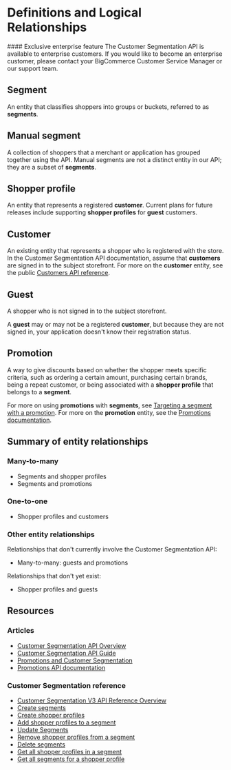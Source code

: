 # Definitions and Logical Relationships

<Callout type="info">
  #### Exclusive enterprise feature
  The Customer Segmentation API is available to enterprise customers. If you would like to become an enterprise customer, please contact your BigCommerce Customer Service Manager or our support team.
</Callout>

## Segment
An entity that classifies shoppers into groups or buckets, referred to as **segments**.

## Manual segment
A collection of shoppers that a merchant or application has grouped together using the API. Manual segments are not a distinct entity in our API; they are a subset of **segments**. 

## Shopper profile
An entity that represents a registered **customer**. Current plans for future releases include supporting **shopper profiles** for **guest** customers.

## Customer
An existing entity that represents a shopper who is registered with the store. In the Customer Segmentation API documentation, assume that **customers** are signed in to the subject storefront. For more on the **customer** entity, see the public [Customers API reference](/docs/rest-management/customers). 

## Guest
A shopper who is not signed in to the subject storefront. 

A **guest** may or may not be a registered **customer**, but because they are not signed in, your application doesn't know their registration status.

## Promotion
A way to give discounts based on whether the shopper meets specific criteria, such as ordering a certain amount, purchasing certain brands, being a repeat customer, or being associated with a **shopper profile** that belongs to a **segment**. 

For more on using **promotions** with **segments**, see [Targeting a segment with a promotion](/docs/store-operations/customer-segmentation/user-guide#targeting-a-segment-with-a-promotion). For more on the **promotion** entity, see the [Promotions documentation](/docs/store-operations/promotions).

## Summary of entity relationships

### Many-to-many

* Segments and shopper profiles
* Segments and promotions

### One-to-one

* Shopper profiles and customers

### Other entity relationships

Relationships that don't currently involve the Customer Segmentation API:
* Many-to-many: guests and promotions

Relationships that don't yet exist:
* Shopper profiles and guests

## Resources

### Articles
* [Customer Segmentation API Overview](/docs/store-operations/customer-segmentation)
* [Customer Segmentation API Guide](/docs/store-operations/customer-segmentation/user-guide)
* [Promotions and Customer Segmentation](/docs/store-operations/customer-segmentation/promotions-api)
* [Promotions API documentation](/docs/store-operations/promotions)

### Customer Segmentation reference
* [Customer Segmentation V3 API Reference Overview](/docs/rest-management/customer-segmentation/segments)
* [Create segments](/docs/rest-management/customer-segmentation/segments#create-segments)
* [Create shopper profiles](/docs/rest-management/customer-segmentation/shopper-profiles#create-shopper-profiles)
* [Add shopper profiles to a segment](/docs/rest-management/customer-segmentation/shopper-profiles-for-a-segment#add-shopper-profiles-to-a-segment)
* [Update Segments](/docs/rest-management/customer-segmentation/segments#update-segments)
* [Remove shopper profiles from a segment](/docs/rest-management/customer-segmentation/shopper-profiles-for-a-segment#remove-shopper-profiles-from-a-segment)
* [Delete segments](/docs/rest-management/customer-segmentation/segments#delete-segments)
* [Get all shopper profiles in a segment](/docs/rest-management/customer-segmentation/shopper-profiles-for-a-segment#get-all-shopper-profiles-in-a-segment)
* [Get all segments for a shopper profile](/docs/rest-management/customer-segmentation/segments-for-a-shopper-profile#get-all-segments-for-a-shopper-profile)


